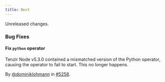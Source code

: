 ```yaml
---
title: Next
---
```


Unreleased changes.

### Bug Fixes

#### Fix `python` operator

Tenzir Node v5.3.0 contained a mismatched version of the Python operator,
causing the operator to fail to start. This no longer happens.

By [@dominiklohmann](https://github.com/dominiklohmann) in [#5258](https://github.com/tenzir/tenzir/pull/5258).
